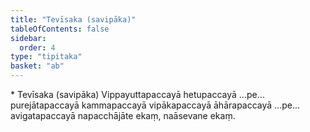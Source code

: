 ```yaml
---
title: "Tevīsaka (savipāka)"
tableOfContents: false
sidebar:
  order: 4
type: "tipitaka"
basket: "ab"
---
```



<DynamicBreadcrumb />

<Paragraph type="center">
* Tevīsaka (savipāka)
</Paragraph>

<Paragraph number="789">
Vippayuttapaccayā hetupaccayā …pe…  purejātapaccayā kammapaccayā vipākapaccayā āhārapaccayā …pe…  avigatapaccayā napacchājāte ekaṃ, naāsevane ekaṃ.
</Paragraph>